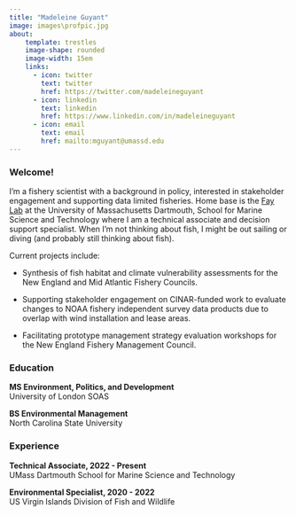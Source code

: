 ```yaml
---
title: "Madeleine Guyant"
image: images\profpic.jpg
about:
    template: trestles
    image-shape: rounded
    image-width: 15em
    links: 
      - icon: twitter
        text: twitter
        href: https://twitter.com/madeleineguyant
      - icon: linkedin
        text: linkedin
        href: https://www.linkedin.com/in/madeleineguyant
      - icon: email
        text: email
        href: mailto:mguyant@umassd.edu 
---
```


### **Welcome!**

I'm a fishery scientist with a background in policy, interested in stakeholder engagement and supporting data limited fisheries. Home base is the [Fay Lab](http://www.smast.umassd.edu/lab_fay/) at the University of Massachusetts Dartmouth, School for Marine Science and Technology where I am a technical associate and decision support specialist. When I'm not thinking about fish, I might be out sailing or diving (and probably still thinking about fish).

Current projects include:

-   Synthesis of fish habitat and climate vulnerability assessments for the New England and Mid Atlantic Fishery Councils.

-   Supporting stakeholder engagement on CINAR-funded work to evaluate changes to NOAA fishery independent survey data products due to overlap with wind installation and lease areas.

-   Facilitating prototype management strategy evaluation workshops for the New England Fishery Management Council.

### **Education**

**MS Environment, Politics, and Development**\
University of London SOAS

**BS Environmental Management**\
North Carolina State University\

### **Experience**

**Technical Associate, 2022 - Present\
**UMass Dartmouth School for Marine Science and Technology

**Environmental Specialist, 2020 - 2022\
**US Virgin Islands Division of Fish and Wildlife
